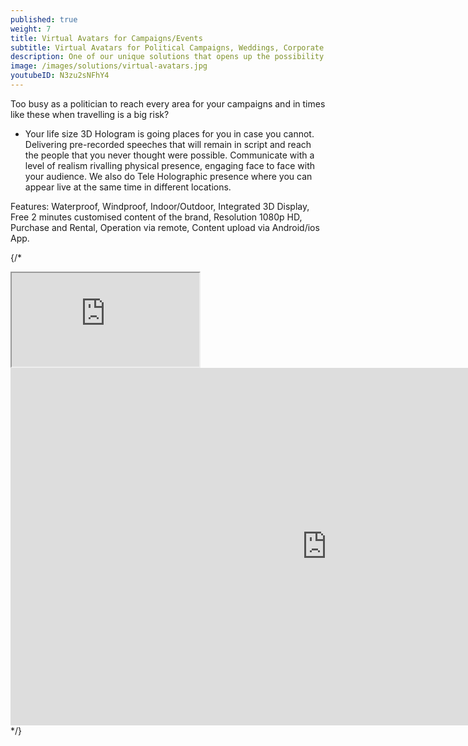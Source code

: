 ---
published: true
weight: 7
title: Virtual Avatars for Campaigns/Events
subtitle: Virtual Avatars for Political Campaigns, Weddings, Corporate Events, Shows etc @ Rs. 31,999
description: One of our unique solutions that opens up the possibility of displaying a life size realistic 3D image of anyone at anytime and anywhere. Now you can make your presence felt as a life size 3D Avatar at any part of the world - without travelling, - saving on your carbon footprint, - communicate face to face with a level of realism rivalling physical presence, - always staying on script, - cost effective, - High Definition image - communicate your agenda, - integration of text and 3D motion graphics , - have an imposing presence, - wow your audience.
image: /images/solutions/virtual-avatars.jpg
youtubeID: N3zu2sNFhY4
---

Too busy as a politician to reach every area for your campaigns and in times like these when travelling is a big risk? 
- Your life size 3D Hologram is going places for you in case you cannot. Delivering pre-recorded speeches that will remain in script and reach the people that you never thought were possible. Communicate with a level of realism rivalling physical presence, engaging face to face with your audience. We also do Tele Holographic presence where you can appear live at the same time in different locations. 

Features: Waterproof, Windproof, Indoor/Outdoor, Integrated 3D Display, Free 2 minutes customised content of the brand, Resolution 1080p HD, Purchase and Rental, Operation via remote, Content upload via Android/ios App.

{/* <div class="ratio ratio-16x9">
<iframe src="https://www.youtube.com/embed/hzpzN2CILz8" title="YouTube video player" allowfullscreen></iframe>
</div> 
 <iframe width="1011" height="572" src="https://www.youtube.com/embed/N3zu2sNFhY4" title="3D Hologram Mesh Projection 60ft x 30ft / Gauze / Mesh / Net screen / Holonet @g20orgbrasil24" frameborder="0" allow="accelerometer; autoplay; clipboard-write; encrypted-media; gyroscope; picture-in-picture; web-share" referrerpolicy="strict-origin-when-cross-origin" allowfullscreen></iframe> */}
